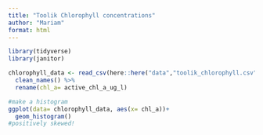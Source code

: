 ```yaml
---
title: "Toolik Chlorophyll concentrations"
author: "Mariam"
format: html
---
```


```r
library(tidyverse)
library(janitor)

chlorophyll_data <- read_csv(here::here("data","toolik_chlorophyll.csv"),na=".") %>% 
  clean_names() %>% 
  rename(chl_a= active_chl_a_ug_l)

```

```r
#make a histogram
ggplot(data= chlorophyll_data, aes(x= chl_a))+
  geom_histogram()
#positively skewed!

```


